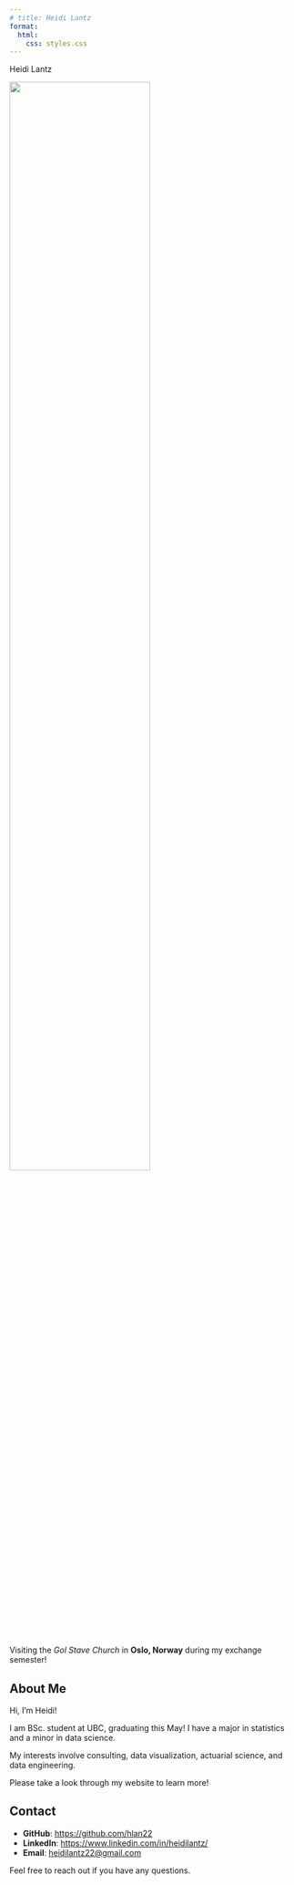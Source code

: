 ```yaml
---
# title: Heidi Lantz
format:
  html:
    css: styles.css
---
```

<div class="centered-title">Heidi Lantz</div>
::: {.image-text-container}

::: {#fig-profile-picture}

![](outputs/norway_image.jpg){width=70% height=70%}

Visiting the *Gol Stave Church* in **Oslo, Norway** during my exchange semester!
:::

<div>
## About Me

Hi, I'm Heidi! 

I am BSc. student at UBC, graduating this May! I have a major in statistics and a minor in data science.

My interests involve consulting, data visualization, actuarial science, and data engineering. 

Please take a look through my website to learn more!

## Contact

-   **GitHub**: <https://github.com/hlan22>
-   **LinkedIn**: <https://www.linkedin.com/in/heidilantz/>
-   **Email**: [heidilantz22\@gmail.com](mailto:heidilantz22@gmail.com){.email}

Feel free to reach out if you have any questions.
</div>
:::
